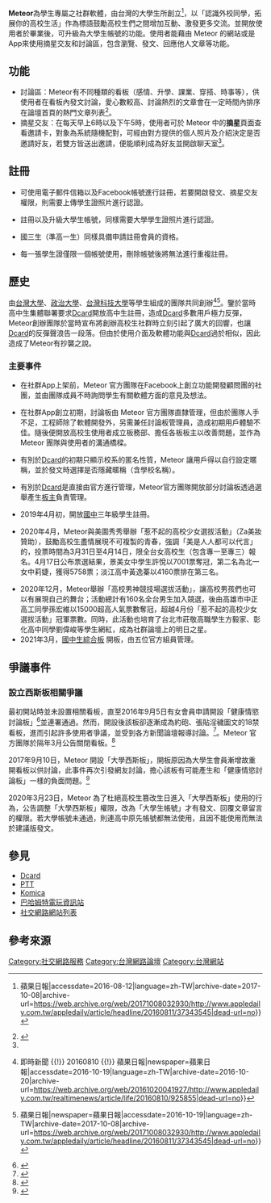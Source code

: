 {{multiple issues|
{{copyedit|time=2017-11-20T10:03:23+00:00}}
{{disputed|time=2017-11-20T10:03:23+00:00}}
{{pov|time=2017-11-20T10:03:23+00:00}}
{{refimprove|time=2017-11-20T10:03:23+00:00}}
{{advert|time=2016-10-18T20:02:10+00:00}}
}}
{{Infobox website
|name=Meteor
|logo=File:Meteor.png
|logocaption=
|url={{URL|https://meteor.today}}
|commercial=是
|type=社交網站
|registration=選擇性
|language=正體中文
|num_users=八十萬
|owner=蝙蝠移動數據科技股份有限公司
|author=翁紹航等五人
|date_of_launch=2016/3/24
|alexa=<ref>{{Cite web |url=https://www.alexa.com/siteinfo/meteor.today |title=存档副本 |accessdate=2018-01-18 |archive-date=2019-07-22 |archive-url=https://web.archive.org/web/20190722074021/https://www.alexa.com/siteinfo/meteor.today |dead-url=no }}</ref>{{flag|世界}}：77,417 (2017/02/06)
{{TW}}：1,068  (2017/02/06)
|current_status=營運中
|location=臺北市
|abbreviated_name=
}}
'''Meteor'''為學生專屬之社群軟體，由台灣的大學生所創立<ref>{{Cite web|url=http://www.appledaily.com.tw/appledaily/article/headline/20160811/37343545/|title=大叔別來 高校交友App下載破10萬 {{!}} 蘋果日報|accessdate=2016-08-12|language=zh-TW|archive-date=2017-10-08|archive-url=https://web.archive.org/web/20171008032930/http://www.appledaily.com.tw/appledaily/article/headline/20160811/37343545|dead-url=no}}</ref>，以「認識外校同學，拓展你的高校生活」作為標語鼓勵高校生們之間增加互動、激發更多交流。並開放使用者於畢業後，可升級為大學生帳號的功能。使用者能藉由 Meteor 的網站或是App來使用摘星交友和討論區，包含瀏覽、發文、回應他人文章等功能。

== 功能 ==
* 討論區：Meteor有不同種類的看板（感情、升學、課業、穿搭、時事等），供使用者在看板內發文討論，愛心數較高、討論熱烈的文章會在一定時間內排序在論壇首頁的熱門文章列表<ref name=報導200629A>{{cite news|url= https://www.ciea.tw/dynamic/item/480.html|title=由高中生建立屬於自己的交流平台，Meteor讓學生們留住最寶貴的青春|author=吳順圓|publisher=兩岸暨跨境創新創業交流協會|date=2020-06-29|accessdate=2021-03-09}}</ref>。
* 摘星交友：在每天早上6時以及下午5時，使用者可於 Meteor 中的'''摘星'''頁面查看邀請卡，對象為系統隨機配對，可經由對方提供的個人照片及介紹決定是否邀請好友，若雙方皆送出邀請，便能順利成為好友並開啟聊天室<ref name=報導200629A />。

== 註冊 ==
* 可使用電子郵件信箱以及Facebook帳號進行註冊，若要開啟發文、摘星交友權限，則需要上傳學生證照片進行認證。

* 註冊以及升級大學生帳號，同樣需要大學學生證照片進行認證。

* 國三生（準高一生）同樣具備申請註冊會員的資格。

* 每一張學生證僅限一個帳號使用，刪除帳號後將無法進行重複註冊。

== 歷史 ==
由[[國立臺灣大學|台灣大學]]、[[國立政治大學|政治大學]]、[[國立臺灣科技大學|台灣科技大學]]等學生組成的團隊共同創辦<ref>{{Cite news|url=http://www.appledaily.com.tw/realtimenews/article/life/20160810/925855|title=這個交友App沒有怪叔叔　加入得先驗學生證 {{!}} 即時新聞 {{!}} 20160810 {{!}} 蘋果日報|newspaper=蘋果日報|accessdate=2016-10-19|language=zh-TW|archive-date=2016-10-20|archive-url=https://web.archive.org/web/20161020041927/http://www.appledaily.com.tw/realtimenews/article/life/20160810/925855|dead-url=no}}</ref><ref>{{Cite news|url=http://www.appledaily.com.tw/appledaily/article/headline/20160811/37343545|title=大叔別來 高校交友App下載破10萬 {{!}} 蘋果日報|newspaper=蘋果日報|accessdate=2016-10-19|language=zh-TW|archive-date=2017-10-08|archive-url=https://web.archive.org/web/20171008032930/http://www.appledaily.com.tw/appledaily/article/headline/20160811/37343545|dead-url=no}}</ref>。鑒於當時高中生集體聯署要求[[Dcard|Dcard]]開放高中生註冊，造成[[Dcard|Dcard]]多數用戶極力反彈，Meteor創辦團隊於當時宣布將創辦高校生社群時立刻引起了廣大的回響，也讓[[Dcard|Dcard]]的反彈聲浪告一段落。但由於使用介面及軟體功能與[[Dcard|Dcard]]過於相似，因此造成了Meteor有抄襲之說。

=== 主要事件 ===
* 在社群App上架前，Meteor 官方團隊在Facebook上創立功能開發顧問團的社團，並由團隊成員不時詢問學生有關軟體方面的意見及想法。

* 在社群App創立初期，討論板由 Meteor 官方團隊直隸管理，但由於團隊人手不足，工程師除了軟體開發外，另需兼任討論板管理員，造成初期用戶體驗不佳。隨後便開放高校生使用者成立板務部、擔任各板板主以改善問題，並作為 Meteor 團隊與使用者的溝通橋樑。

* 有別於[[Dcard|Dcard]]的初期只顯示校系的匿名性質，Meteor 讓用戶得以自行設定暱稱，並於發文時選擇是否隱藏暱稱（含學校名稱）。

* 有別於[[Dcard|Dcard]]是直接由官方進行管理，Meteor官方團隊開放部分討論板透過選舉產生[[板主|板主]]負責管理。

* 2019年4月初，開放[[國中|國中]]三年級學生註冊。

* 2020年4月，Meteor與美圖秀秀舉辦「惹不起的高校少女選拔活動」（Za美妝贊助），鼓勵高校生盡情展現不可複製的青春，強調「美是人人都可以代言」的，投票時間為3月31日至4月14日，限全台女高校生（包含專一至專三）報名。4月17日公布票選結果，景美女中學生許悅以7001票奪冠，第二名為北一女中莉婕，獲得5758票；淡江高中黃逸蓁以4160票排在第三名。

* 2020年12月，Meteor舉辦「高校男神競技場選拔活動」，讓高校男孩們也可以有展現自己的舞台；活動總計有160名全台男生加入競選，後由高雄市中正高工同學孫宏維以15000超高人氣票數奪冠，超越4月份「惹不起的高校少女選拔活動」冠軍票數。同時，此活動也培育了台北市莊敬高職學生方毅家、彰化高中同學劉偉峻等學生網紅，成為社群論壇上的明日之星。
*2021年3月，[https://meteor.today/board/juniorstudents 國中生綜合板] {{Wayback|url=https://meteor.today/board/juniorstudents |date=20210603113011 }}開板，由五位官方組員管理。

== 爭議事件 ==
=== 設立西斯板相關爭議 ===
最初開站時並未設置相關看板，直至2016年9月5日有女會員申請開設「健康情慾討論板」<ref>{{Cite web |url=https://meteor.today/article/share/57cd5485c7a11ce4355d6ebd |title=[連署新板] 健康情慾討論板 |publisher=Meteor |accessdate=2017-09-12 |archive-date=2018-08-23 |archive-url=https://web.archive.org/web/20180823105634/https://meteor.today/article/share/57cd5485c7a11ce4355d6ebd |dead-url=no }}</ref>並連署通過。然而，開設後該板卻逐漸成為約砲、張貼淫穢圖文的18禁看板，進而引起許多使用者爭議，並受到各方新聞論壇報導討論。<ref>{{Cite web |url=http://www.ettoday.net/news/20161206/824247.htm?t=%E7%8D%A8%EF%BC%8F%E3%80%8C%E6%83%B3%E8%A2%AB%E5%BC%B7X%E3%80%81%E5%A5%BD%E6%83%B3%25%25%25%E3%80%8D%E3%80%80%E9%AB%98%E4%B8%AD%E7%A4%BE%E7%BE%A4%E7%B6%B2Meteor%E6%88%90%E7%B4%84%E7%A0%B2%E5%A4%A9%E5%A0%82 |title=「想被強X、好想%%%」　高中社群網Meteor成約砲天堂 |date=2016-12-06 |publisher=[[ETNEWS|ETNEWS]] |accessdate=2017-09-12 |archive-date=2017-09-16 |archive-url=https://web.archive.org/web/20170916095820/http://www.ettoday.net/news/20161206/824247.htm?t=%E7%8D%A8%EF%BC%8F%E3%80%8C%E6%83%B3%E8%A2%AB%E5%BC%B7X%E3%80%81%E5%A5%BD%E6%83%B3%25%25%25%E3%80%8D%E3%80%80%E9%AB%98%E4%B8%AD%E7%A4%BE%E7%BE%A4%E7%B6%B2Meteor%E6%88%90%E7%B4%84%E7%A0%B2%E5%A4%A9%E5%A0%82 |dead-url=no }}</ref>。Meteor 官方團隊於隔年3月公告關閉看板。<ref>{{Cite web |url=https://meteor.today/a/GWBEQF |title=[公告] 健康情慾討論板關閉 |publisher=Meteor |accessdate=2017-09-12 |archive-date=2018-08-23 |archive-url=https://web.archive.org/web/20180823111318/https://meteor.today/a/GWBEQF |dead-url=no }}</ref>

2017年9月10日，Meteor 開設「大學西斯板」，開板原因為大學生會員漸增故重開看板以供討論，此事件再次引發網友討論，擔心該板有可能產生和「健康情慾討論板」一樣的負面問題。<ref>{{Cite web |url=http://www.appledaily.com.tw/realtimenews/article/new/20170912/1202153/ |title=高校社群網Meteor設西斯版　網友憂再染黃 |date=2017-09-12 |publisher=蘋果日報 |accessdate=2017-09-12 |archive-date=2017-09-24 |archive-url=https://web.archive.org/web/20170924073941/http://www.appledaily.com.tw/realtimenews/article/new/20170912/1202153 |dead-url=no }}</ref>

2020年3月23日，Meteor 為了杜絕高校生篡改生日進入「大學西斯板」使用的行為，公告調整「大學西斯板」權限，改為「大學生帳號」才有發文、回覆文章留言的權限。若大學帳號未通過，則連高中原先帳號都無法使用，且因不能使用而無法於建議版發文。

== 參見 ==
* [[Dcard|Dcard]]
* [[批踢踢|PTT]]
* [[Komica|Komica]]
* [[巴哈姆特電玩資訊站|巴哈姆特電玩資訊站]]
* [[社交网络网站列表|社交網路網站列表]]

== 參考來源 ==
<references />
[[Category:社交網路服務|Category:社交網路服務]]
[[Category:台灣網路論壇|Category:台灣網路論壇]]
[[Category:台灣網站|Category:台灣網站]]
{{台灣次文化}}